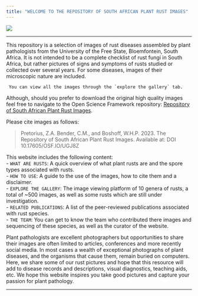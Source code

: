 ```yaml
---
title: "WELCOME TO THE REPOSITORY OF SOUTH AFRICAN PLANT RUST IMAGES"
---
```


<img src="profilephotos/banner.jpg"> 

----

This repository is a selection of images of rust diseases assembled by plant pathologists from the University of the Free State, Bloemfontein, South Africa. It is not intended to be a complete checklist of rust fungi in South Africa, but rather pictures of signs and symptoms of rusts studied or collected over several years. For some diseases, images of their microscopic nature are included.  


~~~
 You can view all the images through the `explore the gallery` tab.
~~~


Although, should you prefer to download the original high quality images feel free to navigate to the Open Science Framework repository: [Repository of South African Plant Rust Images](https://osf.io/UGJ8Z/). 


Please cite images as follows: 

>Pretorius, Z.A. Bender, C.M., and Boshoff, W.H.P. 2023. The Repository of South African Plant Rust Images. Available at: DOI 10.17605/OSF.IO/UGJ8Z


This website includes the following content:  
- `WHAT ARE RUSTS`: A quick overview of what plant rusts are and the spore types associated with rusts.  
- `HOW TO USE`: A guide to the use of the images, how to cite them and a disclaimer.  
- `EXPLORE THE GALLERY`: The image viewing platform of 10 genera of rusts, a total of ~500 images, as well as some rusts which are still under investigation.  
- `RELATED PUBLICATIONS`: A list of the peer-reviewed publications associated with rust species.  
- `THE TEAM`: You can get to know the team who contributed there images and sequencing of these species, as well as the curator of the website.  

Plant pathologists are excellent photographers but opportunities to share their images are often limited to articles, conferences and more recently social media. In most cases a wealth of exceptional photographs of plant diseases, and the organisms that cause them, remain buried on computers. Here, we share some of our rust pictures and hope that this resource will add to disease records and descriptions, visual diagnostics, teaching aids, etc. We hope this website inspires you take good pictures and capture your passion for plant pathology.

----
